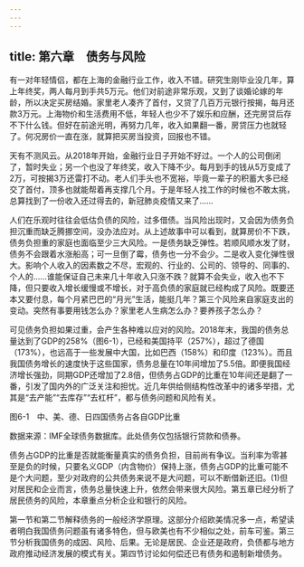 ```yaml
---
---
---
```

title: 第六章　债务与风险
---




有一对年轻情侣，都在上海的金融行业工作，收入不错。研究生刚毕业没几年，算上年终奖，两人每月到手共5万元。他们对前途非常乐观，又到了谈婚论嫁的年龄，所以决定买房结婚。家里老人凑齐了首付，又贷了几百万元银行按揭，每月还款3万元。上海物价和生活费用不低，年轻人也少不了娱乐和应酬，还完房贷后存不下什么钱。但好在前途光明，再努力几年，收入如果翻一番，房贷压力也就轻了。何况房价一直在涨，就算把买房当投资，回报也不错。

天有不测风云。从2018年开始，金融行业日子开始不好过。一个人的公司倒闭了，暂时失业；另一个也没了年终奖，收入下降不少。每月到手的钱从5万变成了2万，可按揭3万还雷打不动。老人们手头也不宽裕，毕竟一辈子的积蓄大多已经交了首付，顶多也就能帮着再支撑几个月。于是年轻人找工作的时候也不敢太挑，总算找到了一份收入还过得去的，新冠肺炎疫情又来了……

人们在乐观时往往会低估负债的风险，过多借债。当风险出现时，又会因为债务负担沉重而缺乏腾挪空间，没办法应对。从上述故事中可以看到，就算房价不下跌，债务负担重的家庭也面临至少三大风险。一是债务缺乏弹性。若顺风顺水发了财，债务不会跟着水涨船高；可一旦倒了霉，债务也一分不会少。二是收入变化弹性很大。影响个人收入的因素数之不尽，宏观的、行业的、公司的、领导的、同事的、个人的……谁能保证自己未来几十年收入只涨不跌？就算不会失业，收入也不下降，但只要收入增长缓慢或不增长，对于高负债的家庭就已经构成了风险。既要还本又要付息，每个月紧巴巴的“月光”生活，能挺几年？第三个风险来自家庭支出的变动。突然有事要用钱怎么办？家里老人生病怎么办？要养孩子怎么办？

可见债务负担如果过重，会产生各种难以应对的风险。2018年末，我国的债务总量达到了GDP的258%（图6-1），已经和美国持平（257%），超过了德国（173%），也远高于一些发展中大国，比如巴西（158%）和印度（123%）。而且我国债务增长的速度快于这些国家，债务总量在10年间增加了5.5倍。即便我国经济增长强劲，同期GDP还增加了2.8倍，但债务占GDP的比重在10年间还是翻了一番，引发了国内外的广泛关注和担忧。近几年供给侧结构性改革中的诸多举措，尤其是“去产能”“去库存”“去杠杆”，都与债务问题和风险有关。

图6-1　中、美、德、日四国债务占各自GDP比重

数据来源：IMF全球债务数据库。此处债务仅包括银行贷款和债券。



债务占GDP的比重是否就能衡量真实的债务负担，目前尚有争议。当利率为零甚至是负的时候，只要名义GDP（内含物价）保持上涨，债务占GDP的比重可能不是个大问题，至少对政府的公共债务来说不是大问题，可以不断借新还旧。(1)但对居民和企业而言，债务总量快速上升，依然会带来很大风险。第五章已经分析了居民债务的风险，本章重点分析企业和银行的风险。

第一节和第二节解释债务的一般经济学原理。这部分介绍欧美情况多一点，希望读者明白我国债务问题虽有诸多特色，但与欧美也有不少相似之处，前车可鉴。第三节分析我国债务的成因、风险、后果。无论是居民、企业还是政府，负债都与地方政府推动经济发展的模式有关。第四节讨论如何偿还已有债务和遏制新增债务。